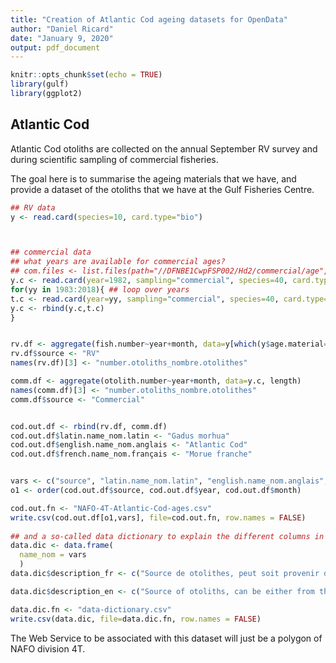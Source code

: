 ```yaml
---
title: "Creation of Atlantic Cod ageing datasets for OpenData"
author: "Daniel Ricard"
date: "January 9, 2020"
output: pdf_document
---
```


```r
knitr::opts_chunk$set(echo = TRUE)
library(gulf)
library(ggplot2)
```

## Atlantic Cod
Atlantic Cod otoliths are collected on the annual September RV survey and during scientific sampling of commercial fisheries.

The goal here is to summarise the ageing materials that we have, and provide a dataset of the otoliths that we have at the Gulf Fisheries Centre.


```r
## RV data
y <- read.card(species=10, card.type="bio")



## commercial data
## what years are available for commercial ages?
## com.files <- list.files(path="//DFNBE1CwpFSP002/Hd2/commercial/age", pattern="codage")
y.c <- read.card(year=1982, sampling="commercial", species=40, card.type="age") ## this loads all pre-1982 commercial ages
for(yy in 1983:2018){ ## loop over years
t.c <- read.card(year=yy, sampling="commercial", species=40, card.type="age")
y.c <- rbind(y.c,t.c)
}


rv.df <- aggregate(fish.number~year+month, data=y[which(y$age.material==1),], length)
rv.df$source <- "RV"
names(rv.df)[3] <- "number.otoliths_nombre.otolithes"

comm.df <- aggregate(otolith.number~year+month, data=y.c, length)
names(comm.df)[3] <- "number.otoliths_nombre.otolithes"
comm.df$source <- "Commercial"


cod.out.df <- rbind(rv.df, comm.df)
cod.out.df$latin.name_nom.latin <- "Gadus morhua"
cod.out.df$english.name_nom.anglais <- "Atlantic Cod"
cod.out.df$french.name_nom.français <- "Morue franche"


vars <- c("source", "latin.name_nom.latin", "english.name_nom.anglais", "french.name_nom.français", "year","month","number.otoliths_nombre.otolithes")
o1 <- order(cod.out.df$source, cod.out.df$year, cod.out.df$month)

cod.out.fn <- "NAFO-4T-Atlantic-Cod-ages.csv"
write.csv(cod.out.df[o1,vars], file=cod.out.fn, row.names = FALSE)
  
## and a so-called data dictionary to explain the different columns in the CSV file
data.dic <- data.frame(
  name_nom = vars
  )
data.dic$description_fr <- c("Source de otolithes, peut soit provenir du relevé par navire de recherche (Research Vessel (RV)) ou d'échantillonnage des pêches commerciales (Commercial)", "Nom latin de l'espèce", "Nom anglais de l'espèce", "Nom français de l'espèce", "Année d'échantillonnage des otolithes", "Mois d'échantillonnage des otolithes", "Nombre d'otolithes dans la collection")

data.dic$description_en <- c("Source of otoliths, can be either from the Research Vessel (RV) survey or from commercial sampling (Commercial)", "Latin name of the species", "English name of the species", "French name of the species", "Year when otoliths were collected", "Month when otolith were collected", "Number of otoliths in collection")

data.dic.fn <- "data-dictionary.csv"
write.csv(data.dic, file=data.dic.fn, row.names = FALSE)
```

The Web Service to be associated with this dataset will just be a polygon of NAFO division 4T.



